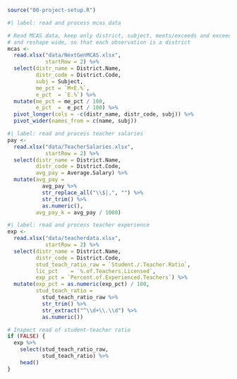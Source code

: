 
```r
source("00-project-setup.R")
```

```r
#| label: read and process mcas data

# Read MCAS data, keep only district, subject, meets/exceeds and exceeds stats,
# and reshape wide, so that each observation is a district
mcas <- 
  read.xlsx("data/NextGenMCAS.xlsx",
            startRow = 2) %>% 
  select(distr_name = District.Name,
         distr_code = District.Code,
         subj = Subject,
         me_pct = `M+E.%`,
         e_pct  = `E.%`) %>% 
  mutate(me_pct = me_pct / 100,
         e_pct  =  e_pct / 100) %>% 
  pivot_longer(cols = -c(distr_name, distr_code, subj)) %>% 
  pivot_wider(names_from = c(name, subj))
```


```r
#| label: read and process teacher salaries
pay <- 
  read.xlsx("data/TeacherSalaries.xlsx",
            startRow = 2) %>% 
  select(distr_name = District.Name,
         distr_code = District.Code,
         avg_pay = Average.Salary) %>% 
  mutate(avg_pay = 
           avg_pay %>% 
           str_replace_all("\\$|,", "") %>% 
           str_trim() %>% 
           as.numeric(),
         avg_pay_k = avg_pay / 1000)
```


```r
#| label: read and process teacher experience
exp <- 
  read.xlsx("data/teacherdata.xlsx",
            startRow = 2) %>% 
  select(distr_name = District.Name,
         distr_code = District.Code,
         stud_teach_ratio_raw = `Student./.Teacher.Ratio`,
         lic_pct    = `%.of.Teachers.Licensed`,
         exp_pct = `Percent.of.Experienced.Teachers`) %>% 
  mutate(exp_pct = as.numeric(exp_pct) / 100,
         stud_teach_ratio = 
           stud_teach_ratio_raw %>% 
           str_trim() %>% 
           str_extract("^\\d+\\.\\d") %>% 
           as.numeric())

# Inspect read of student-teacher ratio
if (FALSE) {
  exp %>% 
    select(stud_teach_ratio_raw,
           stud_teach_ratio) %>% 
    head()
}

```

